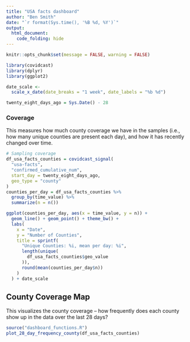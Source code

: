 ```yaml
---
title: "USA facts dashboard"
author: "Ben Smith"
date: "`r format(Sys.time(), '%B %d, %Y')`"
output:
  html_document:
    code_folding: hide
---
```


```r
knitr::opts_chunk$set(message = FALSE, warning = FALSE)
```

```r
library(covidcast)
library(dplyr)
library(ggplot2)

date_scale <-
  scale_x_date(date_breaks = "1 week", date_labels = "%b %d")

twenty_eight_days_ago = Sys.Date() - 28
```


### Coverage

This measures how much county coverage we have in the samples (i.e., how many unique counties are present each day), and how it has recently changed over time.

```r

# Sampling coverage
df_usa_facts_counties = covidcast_signal(
  "usa-facts",
  "confirmed_cumulative_num",
  start_day = twenty_eight_days_ago,
  geo_type = "county"
)
counties_per_day = df_usa_facts_counties %>%
  group_by(time_value) %>%
  summarize(n = n())

ggplot(counties_per_day, aes(x = time_value, y = n)) +
  geom_line() + geom_point() + theme_bw() +
  labs(
    x = "Date",
    y = "Number of Counties",
    title = sprintf(
      "Unique Counties: %i, mean per day: %i",
      length(unique(
        df_usa_facts_counties$geo_value
      )),
      round(mean(counties_per_day$n))
    )
  ) + date_scale
```

## County Coverage Map

This visualizes the county coverage -- how frequently does each county show up in the data over the last 28 days?

```r

source("dashboard_functions.R")
plot_28_day_frequency_county(df_usa_facts_counties)

```